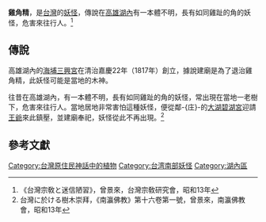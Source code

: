 '''雞角精'''，是[[台灣|台灣]]的[[妖怪|妖怪]]，傳說在[[高雄市|高雄]][[湖內區|湖內]]有一本體不明，長有如同雞趾的角的妖怪，危害來往行人。<ref>《台灣宗敎と迷信陋習》，曾景來，台灣宗敎研究會，昭和13年</ref>

==傳說==
高雄湖內的[[海埔三興宮|海埔三興宮]]在清治嘉慶22年（1817年）創立，據說建廟是為了退治雞角精，此妖怪可能是當地的木神。

往昔在高雄湖內，有一本體不明，長有如同雞趾的角的妖怪，常出現在當地一老樹下，危害來往行人。當地居地非常害怕這種妖怪，便從鄰-{庄}-的[[大湖碧湖宮|大湖碧湖宮]]迎請[[五府千歲|王爺]]來此鎮壓，並建廟奉祀，妖怪從此不再出現。<ref>台灣に於ける樹木崇拜，《南瀛佛教》第十六卷第一號，曾景來，南瀛佛教會，昭和13年</ref>

==參考文獻==
{{Reflist}}

[[Category:台灣原住民神話中的植物|Category:台灣原住民神話中的植物]]
[[Category:台湾南部妖怪|Category:台湾南部妖怪]]
[[Category:湖內區|Category:湖內區]]